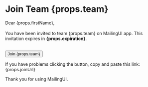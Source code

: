 # Join Team {props.team}

Dear {props.firstName},<br/><br/>
You have been invited to team {props.team} on MailingUI app. This invitation expires in **{props.expiration}**.

<Badge src={props.teamImage} alt={props.teamImageAlt} name={props.team} />
<br />
<Button fullWidth href={props.joinUrl}>Join {props.team}</Button>

If you have problems clicking the button, copy and paste this link: <Link href={props.joinUrl}>{props.joinUrl}</Link>

Thank you for using MailingUI.